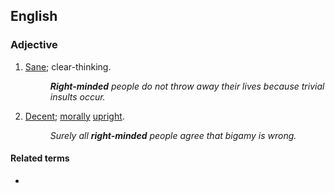 {{also|rightminded}}

==English==

===Adjective===
{{en-adj|head=[[right]]-[[minded]]}}

# [[sane|Sane]]; clear-thinking.
#: '''''Right-minded''' people do not throw away their lives because trivial insults occur.''
# [[decent|Decent]]; [[moral]]ly [[upright]].
#: ''Surely all '''right-minded''' people agree that bigamy is wrong.''

====Related terms====
* {{l|en|in one's right mind}}